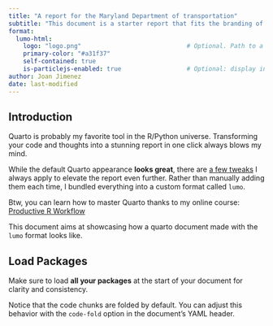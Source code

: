 ```yaml
---
title: "A report for the Maryland Department of transportation"
subtitle: "This document is a starter report that fits the branding of the <a href='https://mdot.maryland.gov/'>Maryland Department of Transportation</a>"
format:
  lumo-html: 
    logo: "logo.png"                             # Optional. Path to a logo displayed above the title
    primary-color: "#a31f37"
    self-contained: true
    is-particlejs-enabled: true                  # Optional: display interactive particles in the document header
author: Joan Jimenez
date: last-modified
---
```



## Introduction

Quarto is probably my favorite tool in the R/Python universe. Transforming your code and thoughts into a stunning report in one click always blows my mind.

While the default Quarto appearance **looks great**, there are [a few tweaks](https://www.productive-r-workflow.com/quarto-tricks) I always apply to elevate the report even further. Rather than manually adding them each time, I bundled everything into a custom format called `lumo`.


::: {.column-margin}

Btw, you can learn how to master Quarto thanks to my online course: [Productive R Workflow](https://www.productive-r-workflow.com)

:::


This document aims at showcasing how a quarto document made with the `lumo` format looks like.


## Load Packages

Make sure to load **all your packages** at the start of your document for clarity and consistency.

Notice that the code chunks are folded by default. You can adjust this behavior with the `code-fold` option in the document's YAML header.


